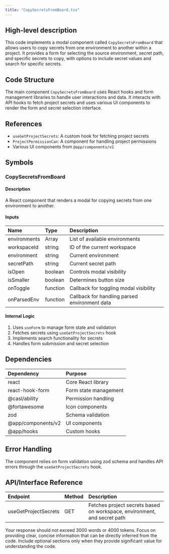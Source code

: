```yaml
---
title: "CopySecretsFromBoard.tsx"
---
```


## High-level description
This code implements a modal component called `CopySecretsFromBoard` that allows users to copy secrets from one environment to another within a project. It provides a form for selecting the source environment, secret path, and specific secrets to copy, with options to include secret values and search for specific secrets.

## Code Structure
The main component `CopySecretsFromBoard` uses React hooks and form management libraries to handle user interactions and data. It interacts with API hooks to fetch project secrets and uses various UI components to render the form and secret selection interface.

## References
- `useGetProjectSecrets`: A custom hook for fetching project secrets
- `ProjectPermissionCan`: A component for handling project permissions
- Various UI components from `@app/components/v2`

## Symbols

### CopySecretsFromBoard
#### Description
A React component that renders a modal for copying secrets from one environment to another.

#### Inputs
| Name | Type | Description |
|:-----|:-----|:------------|
| environments | Array | List of available environments |
| workspaceId | string | ID of the current workspace |
| environment | string | Current environment |
| secretPath | string | Current secret path |
| isOpen | boolean | Controls modal visibility |
| isSmaller | boolean | Determines button size |
| onToggle | function | Callback for toggling modal visibility |
| onParsedEnv | function | Callback for handling parsed environment data |

#### Internal Logic
1. Uses `useForm` to manage form state and validation
2. Fetches secrets using `useGetProjectSecrets` hook
3. Implements search functionality for secrets
4. Handles form submission and secret selection

## Dependencies
| Dependency | Purpose |
|:-----------|:--------|
| react | Core React library |
| react-hook-form | Form state management |
| @casl/ability | Permission handling |
| @fortawesome | Icon components |
| zod | Schema validation |
| @app/components/v2 | UI components |
| @app/hooks | Custom hooks |

## Error Handling
The component relies on form validation using zod schema and handles API errors through the `useGetProjectSecrets` hook.

## API/Interface Reference
| Endpoint | Method | Description |
|:---------|:-------|:------------|
| useGetProjectSecrets | GET | Fetches project secrets based on workspace, environment, and secret path |

Your response should not exceed 3000 words or 4000 tokens. Focus on providing clear, concise information that can be directly inferred from the code. Include optional sections only when they provide significant value for understanding the code.